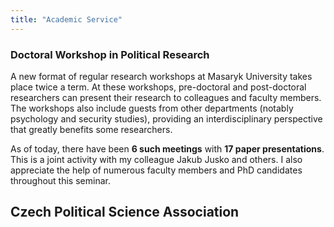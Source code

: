 ```yaml
---
title: "Academic Service"
---
```


### Doctoral Workshop in Political Research

A new format of regular research workshops at Masaryk University takes place twice a term. At these workshops, pre-doctoral and post-doctoral researchers can present their research to colleagues and faculty members. The workshops also include guests from other departments (notably psychology and security studies), providing an interdisciplinary perspective that greatly benefits some researchers.

As of today, there have been **6 such meetings** with **17 paper presentations**. This is a joint activity with my colleague Jakub Jusko and others. I also appreciate the help of numerous faculty members and PhD candidates throughout this seminar.

## Czech Political Science Association
